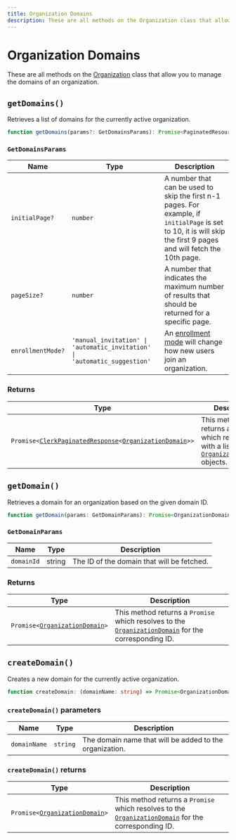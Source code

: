 ```yaml
---
title: Organization Domains
description: These are all methods on the Organization class that allow you to manage the domains of an organization.
---
```


# Organization Domains

These are all methods on the [Organization](/docs/references/javascript/organization/organization) class that allow you to manage the domains of an organization.

## `getDomains()`

Retrieves a list of domains for the currently active organization.

```typescript
function getDomains(params?: GetDomainsParams): Promise<PaginatedResources<OrganizationDomain>>;
```

### `GetDomainsParams`

| Name | Type | Description |
| --- | --- | --- |
| `initialPage?` | `number` | A number that can be used to skip the first n-1 pages. For example, if `initialPage` is set to 10, it is will skip the first 9 pages and will fetch the 10th page. |
| `pageSize?` | `number` | A number that indicates the maximum number of results that should be returned for a specific page. |
| `enrollmentMode?` | `'manual_invitation' \| 'automatic_invitation' \| 'automatic_suggestion'` | An [enrollment mode][enrollment-mode-ref] will change how new users join an organization. |

### Returns

| Type | Description |
| --- | --- |
| <code>Promise\<[ClerkPaginatedResponse][pag-res-ref]\<[OrganizationDomain][org-domain-ref]\>></code> | This method returns a `Promise` which resolves with a list of [`OrganizationDomain`][org-domain-ref] objects. |


## `getDomain()`

Retrieves a domain for an organization based on the given domain ID.

```typescript
function getDomain(params: GetDomainParams): Promise<OrganizationDomain>;
```

### `GetDomainParams`

| Name | Type | Description |
| --- | --- | --- |
| `domainId` | string |  The ID of the domain that will be fetched. |

### Returns

| Type | Description |
| --- | --- |
| <code>Promise\<[OrganizationDomain][org-domain-ref]\></code> | This method returns a `Promise` which resolves to the [`OrganizationDomain`][org-domain-ref] for the corresponding ID. |

## `createDomain()`

Creates a new domain for the currently active organization.

```typescript
function createDomain: (domainName: string) => Promise<OrganizationDomainResource>;
```

### `createDomain()` parameters

| Name | Type | Description |
| --- | --- | --- |
| `domainName` | `string` | The domain name that will be added to the organization. |

### `createDomain()` returns

| Type | Description |
| --- | --- |
| <code>Promise\<[OrganizationDomain][org-domain-ref]\></code> | This method returns a `Promise` which resolves to the [`OrganizationDomain`][org-domain-ref] for the corresponding ID. |


[org-domain-ref]: /docs/references/javascript/organization-domain
[pag-res-ref]: /docs/references/javascript/types/clerk-paginated-response
[enrollment-mode-ref]: /docs/organizations/verified-domains#enrollment-modes